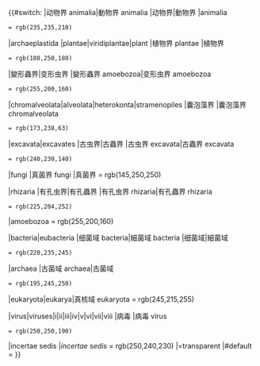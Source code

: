 <includeonly>{{#switch:{{Delink|{{lc:{{{1|}}} }} }}
|动物界 animalia|動物界 animalia
|动物界|動物界
|animalia
 = rgb(235,235,210)

|archaeplastida
|plantae|viridiplantae|plant
|植物界 plantae
|植物界
 = rgb(180,250,180) <!--lightgreen-->

|變形蟲界|变形虫界
|變形蟲界 amoebozoa|变形虫界 amoebozoa
 = rgb(255,200,160) <!--Peach Puff-->

|chromalveolata|alveolata|heterokonta|stramenopiles
|囊泡藻界
|囊泡藻界 chromalveolata
 = rgb(173,238,63) <!--Green Yellow-->

|excavata|excavates
|古虫界|古蟲界
|古虫界 excavata|古蟲界 excavata
 = rgb(240,230,140) <!--(khaki)-->

|fungi
|真菌界 fungi
|真菌界
= rgb(145,250,250) <!--(lightblue)-->

|rhizaria
|有孔虫界|有孔蟲界
|有孔虫界 rhizaria|有孔蟲界 rhizaria
 = rgb(225,204,252)

|amoebozoa = rgb(255,200,160)

|bacteria|eubacteria
|细菌域 bacteria|細菌域 bacteria
|细菌域|細菌域
 = rgb(220,235,245) 

|archaea
|古菌域 archaea|古菌域
 = rgb(195,245,250)

|eukaryota|eukarya|真核域 eukaryota = rgb(245,215,255)<!--真核域-->

|virus|viruses|i|ii|iii|iv|v|vi|vii|viii
|病毒
|病毒 virus
 = rgb(250,250,190) <!--(lightyellow)-->

|incertae sedis
|''incertae sedis'' = rgb(250,240,230) <!--(linen)-->
|=transparent
|#default = {{taxobox/Error colour}}
}}</includeonly><noinclude>
{{Documentation}}</noinclude>